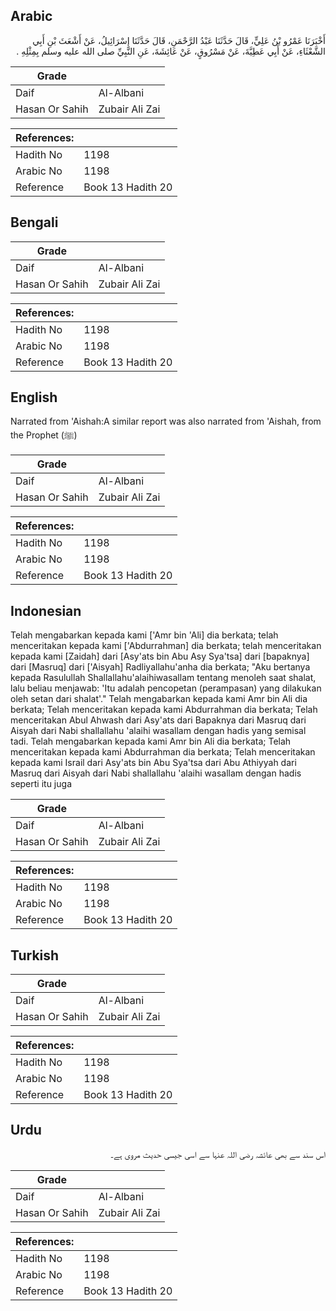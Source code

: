 ## Arabic


<div dir="rtl" lang="ar" style={{fontSize:'larger',backgroundColor:'#f8f9fa',padding:20}}>
أَخْبَرَنَا عَمْرُو بْنُ عَلِيٍّ، قَالَ حَدَّثَنَا عَبْدُ الرَّحْمَنِ، قَالَ حَدَّثَنَا إِسْرَائِيلُ، عَنْ أَشْعَثَ بْنِ أَبِي الشَّعْثَاءِ، عَنْ أَبِي عَطِيَّةَ، عَنْ مَسْرُوقٍ، عَنْ عَائِشَةَ، عَنِ النَّبِيِّ صلى الله عليه وسلم بِمِثْلِهِ ‏.‏
</div>
<div style={{backgroundColor:'#f8f9fa',padding:20, marginBottom: 10}}><table> <thead> <tr> <th>Grade</th> <th></th> </tr> </thead> <tbody> <tr><td>Daif</td><td>Al-Albani</td></tr><tr><td>Hasan Or Sahih</td><td>Zubair Ali Zai</td></tr></tbody></table><table> <thead> <tr> <th>References:</th> <th></th> </tr> </thead> <tbody><tr><td>Hadith No</td><td>1198</td></tr><tr><td>Arabic No</td><td>1198</td></tr><tr><td>Reference</td><td>Book 13 Hadith 20</td></tr></tbody></table></div>

## Bengali


<div dir="ltr" lang="bn" style={{fontSize:'larger',backgroundColor:'#f8f9fa',padding:20}}>

</div>
<div style={{backgroundColor:'#f8f9fa',padding:20, marginBottom: 10}}><table> <thead> <tr> <th>Grade</th> <th></th> </tr> </thead> <tbody> <tr><td>Daif</td><td>Al-Albani</td></tr><tr><td>Hasan Or Sahih</td><td>Zubair Ali Zai</td></tr></tbody></table><table> <thead> <tr> <th>References:</th> <th></th> </tr> </thead> <tbody><tr><td>Hadith No</td><td>1198</td></tr><tr><td>Arabic No</td><td>1198</td></tr><tr><td>Reference</td><td>Book 13 Hadith 20</td></tr></tbody></table></div>

## English


<div dir="ltr" lang="en" style={{fontSize:'larger',backgroundColor:'#f8f9fa',padding:20}}>
Narrated from 'Aishah:A similar report was also narrated from 'Aishah, from the Prophet (ﷺ)
</div>
<div style={{backgroundColor:'#f8f9fa',padding:20, marginBottom: 10}}><table> <thead> <tr> <th>Grade</th> <th></th> </tr> </thead> <tbody> <tr><td>Daif</td><td>Al-Albani</td></tr><tr><td>Hasan Or Sahih</td><td>Zubair Ali Zai</td></tr></tbody></table><table> <thead> <tr> <th>References:</th> <th></th> </tr> </thead> <tbody><tr><td>Hadith No</td><td>1198</td></tr><tr><td>Arabic No</td><td>1198</td></tr><tr><td>Reference</td><td>Book 13 Hadith 20</td></tr></tbody></table></div>

## Indonesian


<div dir="ltr" lang="id" style={{fontSize:'larger',backgroundColor:'#f8f9fa',padding:20}}>
Telah mengabarkan kepada kami ['Amr bin 'Ali] dia berkata; telah menceritakan kepada kami ['Abdurrahman] dia berkata; telah menceritakan kepada kami [Zaidah] dari [Asy'ats bin Abu Asy Sya'tsa] dari [bapaknya] dari [Masruq] dari ['Aisyah] Radliyallahu'anha dia berkata; "Aku bertanya kepada Rasulullah Shallallahu'alaihiwasallam tentang menoleh saat shalat, lalu beliau menjawab: 'Itu adalah pencopetan (perampasan) yang dilakukan oleh setan dari shalat'." Telah mengabarkan kepada kami Amr bin Ali dia berkata; Telah menceritakan kepada kami Abdurrahman dia berkata; Telah menceritakan Abul Ahwash dari Asy'ats dari Bapaknya dari Masruq dari Aisyah dari Nabi shallallahu 'alaihi wasallam dengan hadis yang semisal tadi. Telah mengabarkan kepada kami Amr bin Ali dia berkata; Telah menceritakan kepada kami Abdurrahman dia berkata; Telah menceritakan kepada kami Israil dari Asy'ats bin Abu Sya'tsa dari Abu Athiyyah dari Masruq dari Aisyah dari Nabi shallallahu 'alaihi wasallam dengan hadis seperti itu juga
</div>
<div style={{backgroundColor:'#f8f9fa',padding:20, marginBottom: 10}}><table> <thead> <tr> <th>Grade</th> <th></th> </tr> </thead> <tbody> <tr><td>Daif</td><td>Al-Albani</td></tr><tr><td>Hasan Or Sahih</td><td>Zubair Ali Zai</td></tr></tbody></table><table> <thead> <tr> <th>References:</th> <th></th> </tr> </thead> <tbody><tr><td>Hadith No</td><td>1198</td></tr><tr><td>Arabic No</td><td>1198</td></tr><tr><td>Reference</td><td>Book 13 Hadith 20</td></tr></tbody></table></div>

## Turkish


<div dir="ltr" lang="tr" style={{fontSize:'larger',backgroundColor:'#f8f9fa',padding:20}}>

</div>
<div style={{backgroundColor:'#f8f9fa',padding:20, marginBottom: 10}}><table> <thead> <tr> <th>Grade</th> <th></th> </tr> </thead> <tbody> <tr><td>Daif</td><td>Al-Albani</td></tr><tr><td>Hasan Or Sahih</td><td>Zubair Ali Zai</td></tr></tbody></table><table> <thead> <tr> <th>References:</th> <th></th> </tr> </thead> <tbody><tr><td>Hadith No</td><td>1198</td></tr><tr><td>Arabic No</td><td>1198</td></tr><tr><td>Reference</td><td>Book 13 Hadith 20</td></tr></tbody></table></div>

## Urdu


<div dir="rtl" lang="ur" style={{fontSize:'larger',backgroundColor:'#f8f9fa',padding:20}}>
اس سند سے بھی عائشہ رضی اللہ عنہا سے اسی جیسی حدیث مروی ہے۔
</div>
<div style={{backgroundColor:'#f8f9fa',padding:20, marginBottom: 10}}><table> <thead> <tr> <th>Grade</th> <th></th> </tr> </thead> <tbody> <tr><td>Daif</td><td>Al-Albani</td></tr><tr><td>Hasan Or Sahih</td><td>Zubair Ali Zai</td></tr></tbody></table><table> <thead> <tr> <th>References:</th> <th></th> </tr> </thead> <tbody><tr><td>Hadith No</td><td>1198</td></tr><tr><td>Arabic No</td><td>1198</td></tr><tr><td>Reference</td><td>Book 13 Hadith 20</td></tr></tbody></table></div>